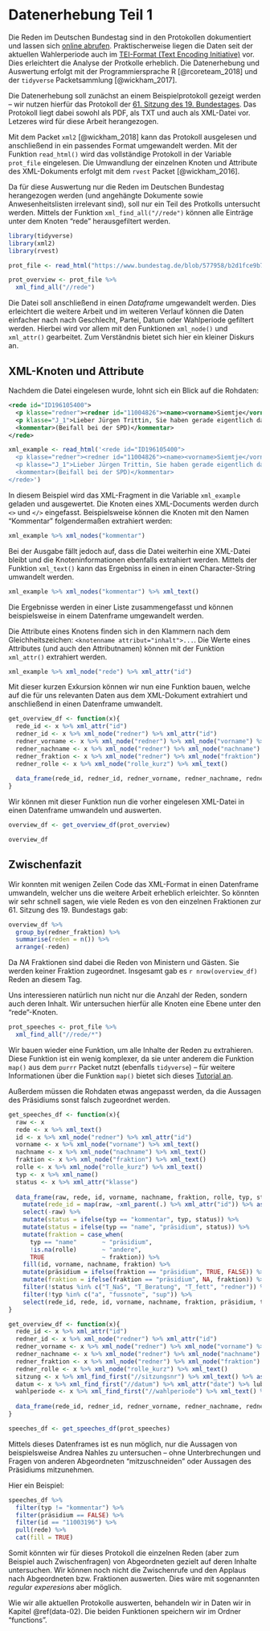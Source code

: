 # Datenerhebung Teil 1 {#data-01}

Die Reden im Deutschen Bundestag sind in den Protokollen dokumentiert und lassen sich [online abrufen](https://www.bundestag.de/protokolle). Praktischerweise liegen die Daten seit der aktuellen Wahlerperiode auch im [TEI-Format (Text Encoding Initiative)](http://www.tei-c.org/) vor. Dies erleichtert die Analyse der Protkolle erheblich.
Die Datenerhebung und Auswertung erfolgt mit der Programmiersprache R [@rcoreteam_2018] und der `tidyverse` Packetsammlung [@wickham_2017].

Die Datenerhebung soll zunächst an einem Beispielprotokoll gezeigt werden -- wir nutzen hierfür das Protokoll der [61. Sitzung des 19. Bundestages](https://www.bundestag.de/blob/577958/b2d1fce9b7dec32a1403a2ec5f6bc58d/19061-data.xml). Das Protokoll liegt dabei sowohl als PDF, als TXT und auch als XML-Datei vor. Letzeres wird für diese Arbeit herangezogen.

Mit dem Packet `xml2` [@wickham_2018] kann das Protokoll ausgelesen und anschließend in ein passendes Format umgewandelt werden. Mit der Funktion `read_html()` wird das vollständige Protokoll in der Variable `prot_file` eingelesen. Die Umwandlung der einzelnen Knoten und Attribute des XML-Dokuments erfolgt mit dem `rvest` Packet [@wickham_2016].

Da für diese Auswertung nur die Reden im Deutschen Bundestag herangezogen werden (und angehängte Dokumente sowie Anwesenheitslisten irrelevant sind), soll nur ein Teil des Protkolls untersucht werden. Mittels der Funktion `xml_find_all("//rede")` können alle Einträge unter dem Knoten "rede" herausgefiltert werden.

```r
library(tidyverse)
library(xml2)
library(rvest)

prot_file <- read_html("https://www.bundestag.de/blob/577958/b2d1fce9b7dec32a1403a2ec5f6bc58d/19061-data.xml") 

prot_overview <- prot_file %>%
  xml_find_all("//rede")
```

Die Datei soll anschließend in einen *Dataframe* umgewandelt werden. Dies erleichtert die weitere Arbeit und im weiteren Verlauf können die Daten einfacher nach nach Geschlecht, Partei, Datum oder Wahlperiode gefiltert werden. Hierbei wird vor allem mit den Funktionen `xml_node()` und `xml_attr()` gearbeitet. Zum Verständnis bietet sich hier ein kleiner Diskurs an.

## XML-Knoten und Attribute

Nachdem die Datei eingelesen wurde, lohnt sich ein Blick auf die Rohdaten:

```xml
<rede id="ID196105400">
  <p klasse="redner"><redner id="11004826"><name><vorname>Siemtje</vorname><nachname>Möller</nachname><fraktion>SPD</fraktion></name></redner>Siemtje Möller (SPD):</p>
  <p klasse="J_1">Lieber Jürgen Trittin, Sie haben gerade eigentlich das wiederholt, was Sie schon in Ihrem Redebeitrag gesagt haben. Ich möchte dazu genau dasselbe sagen, was ich auch in der Debatte über Syrien und eine mögliche Beteiligung der Bundeswehr gesagt habe: Wir sind da noch nicht. Es gilt, alles zu tun, damit dieser Zustand nicht eintritt. Und genau das tut Heiko Maas.</p>
  <kommentar>(Beifall bei der SPD)</kommentar>
</rede>
```

```r
xml_example <- read_html('<rede id="ID196105400">
  <p klasse="redner"><redner id="11004826"><name><vorname>Siemtje</vorname><nachname>Möller</nachname><fraktion>SPD</fraktion></name></redner>Siemtje Möller (SPD):</p>
  <p klasse="J_1">Lieber Jürgen Trittin, Sie haben gerade eigentlich das wiederholt, was Sie schon in Ihrem Redebeitrag gesagt haben. Ich möchte dazu genau dasselbe sagen, was ich auch in der Debatte über Syrien und eine mögliche Beteiligung der Bundeswehr gesagt habe: Wir sind da noch nicht. Es gilt, alles zu tun, damit dieser Zustand nicht eintritt. Und genau das tut Heiko Maas.</p>
  <kommentar>(Beifall bei der SPD)</kommentar>
</rede>')
```

In diesem Beispiel wird das XML-Fragment in die Variable `xml_example` geladen und ausgewertet. Die Knoten eines XML-Documents werden durch `<>` und `</>` eingefasst. Beispielsweise können die Knoten mit den Namen "Kommentar" folgendermaßen extrahiert werden:

```r
xml_example %>% xml_nodes("kommentar")
```

Bei der Ausgabe fällt jedoch auf, dass die Datei weiterhin eine XML-Datei bleibt und die Knoteninformationen ebenfalls extrahiert werden. Mittels der Funktion `xml_text()` kann das Ergebniss in einen in einen Character-String umwandelt werden.

```r
xml_example %>% xml_nodes("kommentar") %>% xml_text()
```

Die Ergebnisse werden in einer Liste zusammengefasst und können beispielsweise in einem Datenframe umgewandelt werden. 

Die Attribute eines Knotens finden sich in den Klammern nach dem Gleichheitszeichen: `<knotenname attribut="inhalt">...`. Die Werte eines Attributes (und auch den Attributnamen) können mit der Funktion `xml_attr()` extrahiert werden.

```r
xml_example %>% xml_node("rede") %>% xml_attr("id")
```

Mit dieser kurzen Exkursion können wir nun eine Funktion bauen, welche auf die für uns relevanten Daten aus dem XML-Dokument extrahiert und anschließend in einen Datenframe umwandelt.

```r
get_overview_df <- function(x){
  rede_id <- x %>% xml_attr("id")
  redner_id <- x %>% xml_node("redner") %>% xml_attr("id")
  redner_vorname <- x %>% xml_node("redner") %>% xml_node("vorname") %>% xml_text()
  redner_nachname <- x %>% xml_node("redner") %>% xml_node("nachname") %>% xml_text()
  redner_fraktion <- x %>% xml_node("redner") %>% xml_node("fraktion") %>% xml_text()
  redner_rolle <- x %>% xml_node("rolle_kurz") %>% xml_text()
  
  data_frame(rede_id, redner_id, redner_vorname, redner_nachname, redner_fraktion, redner_rolle)
}
```

Wir können mit dieser Funktion nun die vorher eingelesen XML-Datei in einen Datenframe umwandeln und auswerten. 

```r
overview_df <- get_overview_df(prot_overview)

overview_df
```

## Zwischenfazit

Wir konnten  mit wenigen Zeilen Code das XML-Format in einen Datenframe umwandeln, welcher uns die weitere Arbeit erheblich erleichter. So könnten wir sehr schnell sagen, wie viele Reden es von den einzelnen Fraktionen zur 61. Sitzung des 19. Bundestags gab:

```r
overview_df %>% 
  group_by(redner_fraktion) %>%
  summarise(reden = n()) %>%
  arrange(-reden)
```

Da *NA* Fraktionen sind dabei die Reden von Ministern und Gästen. Sie werden keiner Fraktion zugeordnet. Insgesamt gab es `r nrow(overview_df)` Reden an diesem Tag.

Uns interessieren natürlich nun nicht nur die Anzahl der Reden, sondern auch deren Inhalt. Wir untersuchen hierfür alle Knoten eine Ebene unter den "rede"-Knoten. 

```r
prot_speeches <- prot_file %>%
  xml_find_all("//rede/*")
```

Wir bauen wieder eine Funktion, um alle Inhalte der Reden zu extrahieren. Diese Funktion ist ein wenig komplexer, da sie unter anderem die Funktion `map()` aus dem `purrr` Packet nutzt (ebenfalls `tidyverse`) -- für weitere Informationen über die Funktion `map()` bietet sich dieses [Tutorial an](https://jennybc.github.io/purrr-tutorial/).

Außerdem müssen die Rohdaten etwas angepasst werden, da die Aussagen des Präsidiums sonst falsch zugeordnet werden.

```r
get_speeches_df <- function(x){
  raw <- x
  rede <- x %>% xml_text()
  id <- x %>% xml_node("redner") %>% xml_attr("id")
  vorname <- x %>% xml_node("vorname") %>% xml_text()
  nachname <- x %>% xml_node("nachname") %>% xml_text()
  fraktion <- x %>% xml_node("fraktion") %>% xml_text()
  rolle <- x %>% xml_node("rolle_kurz") %>% xml_text()
  typ <- x %>% xml_name()
  status <- x %>% xml_attr("klasse")
  
  data_frame(raw, rede, id, vorname, nachname, fraktion, rolle, typ, status) %>%
    mutate(rede_id = map(raw, ~xml_parent(.) %>% xml_attr("id")) %>% as.character()) %>%
    select(-raw) %>%
    mutate(status = ifelse(typ == "kommentar", typ, status)) %>%
    mutate(status = ifelse(typ == "name", "präsidium", status)) %>%
    mutate(fraktion = case_when(
      typ == "name"       ~ "präsidium",
      !is.na(rolle)       ~ "andere",
      TRUE                ~ fraktion)) %>%
    fill(id, vorname, nachname, fraktion) %>%
    mutate(präsidium = ifelse(fraktion == "präsidium", TRUE, FALSE)) %>%
    mutate(fraktion = ifelse(fraktion == "präsidium", NA, fraktion)) %>%
    filter(!status %in% c("T_NaS", "T_Beratung", "T_fett", "redner")) %>%
    filter(!typ %in% c("a", "fussnote", "sup")) %>%
    select(rede_id, rede, id, vorname, nachname, fraktion, präsidium, typ, status)
}

get_overview_df <- function(x){
  rede_id <- x %>% xml_attr("id")
  redner_id <- x %>% xml_node("redner") %>% xml_attr("id")
  redner_vorname <- x %>% xml_node("redner") %>% xml_node("vorname") %>% xml_text()
  redner_nachname <- x %>% xml_node("redner") %>% xml_node("nachname") %>% xml_text()
  redner_fraktion <- x %>% xml_node("redner") %>% xml_node("fraktion") %>% xml_text()
  redner_rolle <- x %>% xml_node("rolle_kurz") %>% xml_text()
  sitzung <- x %>% xml_find_first("//sitzungsnr") %>% xml_text() %>% as.integer()
  datum <- x %>% xml_find_first("//datum") %>% xml_attr("date") %>% lubridate::dmy()
  wahlperiode <- x %>% xml_find_first("//wahlperiode") %>% xml_text() %>% as.integer()
  
  data_frame(rede_id, redner_id, redner_vorname, redner_nachname, redner_fraktion, redner_rolle, sitzung, datum, wahlperiode)
}

speeches_df <- get_speeches_df(prot_speeches)
```

Mittels dieses Datenframes ist es nun möglich, nur die Aussagen von beispielsweise Andrea Nahles zu untersuchen -- ohne Unterbrechungen und Fragen von anderen Abgeordneten "mitzuschneiden" oder Aussagen des Präsidiums mitzunehmen.

Hier ein Beispiel:

```r
speeches_df %>%
  filter(typ != "kommentar") %>%
  filter(präsidium == FALSE) %>%
  filter(id == "11003196") %>%
  pull(rede) %>% 
  cat(fill = TRUE)
```

Somit könnten wir für dieses Protokoll die einzelnen Reden (aber zum Beispiel auch Zwischenfragen) von Abgeordneten gezielt auf deren Inhalte untersuchen. Wir können noch nicht die Zwischenrufe und den Applaus nach Abgeordneten bzw. Fraktionen auswerten. Dies wäre mit sogenannten *regular experesions* aber möglich.

Wie wir alle aktuellen Protokolle auswerten, behandeln wir in Daten wir in Kapitel \@ref(data-02). Die beiden Funktionen speichern wir im Ordner "functions".
